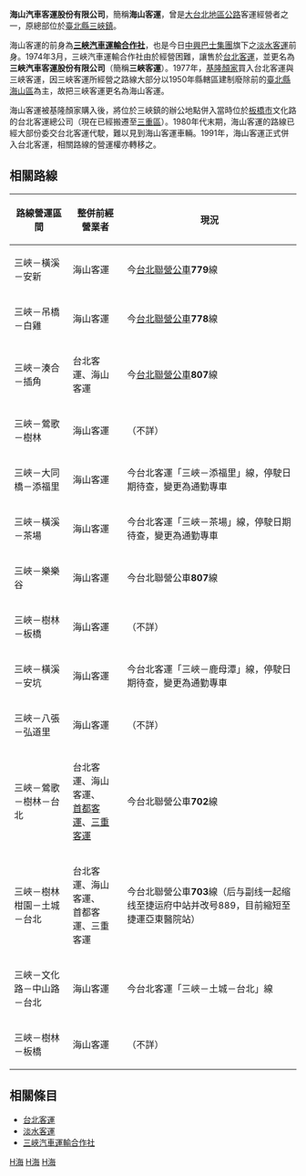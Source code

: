 '''海山汽車客運股份有限公司'''，簡稱'''海山客運'''，曾是[[大台北地區|大台北地區]][[公路|公路]]客運經營者之一，原總部位於[[新北市|臺北縣]][[三峽區|三峽鎮]]。

海山客運的前身為'''[[三峽汽車運輸合作社|三峽汽車運輸合作社]]'''，也是今日[[中興巴士集團|中興巴士集團]]旗下之[[淡水客運|淡水客運]]前身。1974年3月，三峽汽車運輸合作社由於經營困難，讓售於[[台北客運|台北客運]]，並更名為'''三峽汽車客運股份有限公司'''（簡稱'''三峽客運'''）。1977年，[[基隆顏家|基隆顏家]]買入台北客運與三峽客運，因三峽客運所經營之路線大部分以1950年縣轄區建制廢除前的[[新北市|臺北縣]][[海山郡|海山區]]為主，故把三峽客運更名為海山客運。

海山客運被基隆顏家購入後，將位於三峽鎮的辦公地點併入當時位於[[板橋區_(台灣)|板橋市]]文化路的台北客運總公司（現在已經搬遷至[[三重區|三重區]]）。1980年代末期，海山客運的路線已經大部份委交台北客運代駛，難以見到海山客運車輛。1991年，海山客運正式併入台北客運，相關路線的營運權亦轉移之。

==相關路線==
{| width="95%" border="0" align="center" cellpadding="2" cellspacing="1"
|-bgcolor="#EAEAEA"
!路線營運區間
!整併前經營業者
!現況
|-
|三峽－橫溪－安新
|海山客運
|今[[台北聯營公車|台北聯營公車]]'''779'''線
|-
|三峽－吊橋－白雞
|海山客運
|今[[台北聯營公車|台北聯營公車]]'''778'''線
|-
|三峽－湊合－插角
|台北客運、海山客運
|今[[台北聯營公車|台北聯營公車]]'''807'''線
|-
|三峽－鶯歌－樹林
|海山客運
|（不詳）
|-
|三峽－大同橋－添福里
|海山客運
|今台北客運「三峽－添福里」線，停駛日期待查，變更為通勤專車
|-
|三峽－橫溪－茶場
|海山客運
|今台北客運「三峽－茶場」線，停駛日期待查，變更為通勤專車
|-
|三峽－樂樂谷
|海山客運
|今台北聯營公車'''807'''線
|-
|三峽－樹林－板橋
|海山客運
|（不詳）
|-
|三峽－橫溪－安坑
|海山客運
|今台北客運「三峽－鹿母潭」線，停駛日期待查，變更為通勤專車
|-
|三峽－八張－弘道里
|海山客運
|（不詳）
|-
|三峽－鶯歌－樹林－台北
|台北客運、海山客運、<br>[[首都客運|首都客運]]、[[三重客運|三重客運]]
|今台北聯營公車'''702'''線
|-
|三峽－樹林柑園－土城－台北
|台北客運、海山客運、<br>首都客運、三重客運
|今台北聯營公車'''703'''線（后与副线一起缩线至捷运府中站并改号889，目前縮短至捷運亞東醫院站）
|-
|三峽－文化路－中山路－台北
|海山客運
|今台北客運「三峽－土城－台北」線
|-
|三峽－樹林－板橋
|海山客運
|（不詳）
|}

==相關條目==
* [[台北客運|台北客運]]
* [[淡水客運|淡水客運]]
* [[三峽汽車運輸合作社|三峽汽車運輸合作社]]

[[Category:臺灣已結業交通運輸公司|H海]]
[[Category:台灣客運公司|H海]]
[[Category:1991年結業公司|H海]]
